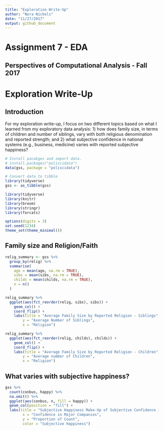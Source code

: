 ```yaml
---
title: "Exploration Write-Up"
author: "Nora Nickels"
date: "11/27/2017"
output: github_document
---
```


# Assignment 7 - EDA
## Perspectives of Computational Analysis - Fall 2017

# Exploration Write-Up

## Introduction

For my exploration write-up, I focus on two different topics based on what I learned from my exploratory data analysis: 1) how does family size, in terms of children and number of siblings, vary with both religious denomination and reported strength; and 2) what subjective confidence in national systems (e.g., business, medicine) varies with reported subjective happiness?  

```r

# Install pacakges and import data. 
# install.packages("poliscidata")
data(gss, package = "poliscidata")

# Convert data to tibble
library(tidyverse)
gss <- as_tibble(gss)

library(tidyverse)
library(knitr)
library(broom)
library(stringr)
library(forcats)

options(digits = 3)
set.seed(1234)
theme_set(theme_minimal())

```

## Family size and Religion/Faith

```r

relig_summary <- gss %>%
  group_by(relig) %>%
  summarise(
    age = mean(age, na.rm = TRUE),
    sibs = mean(sibs, na.rm = TRUE),
    childs = mean(childs, na.rm = TRUE),
    n = n()
  )

relig_summary %>%
  ggplot(aes(fct_reorder(relig, sibs), sibs)) +
    geom_col() +
    coord_flip() +
    labs(title = "Average Family Size by Reported Religion - Siblings",
        y = "Average Number of Siblings",
        x = "Religion")

relig_summary %>%
  ggplot(aes(fct_reorder(relig, childs), childs)) +
    geom_col() +
    coord_flip() +
    labs(title = "Average Family Size by Reported Religion - Children",
        y = "Average number of Children",
        x = "Religion")

```

## What varies with subjective happiness?

```r

gss %>%
  count(conbus, happy) %>%
  na.omit() %>%
  ggplot(aes(conbus, n, fill = happy)) +
  geom_col(position = "fill") +
  labs(title = "Subjective Happiness Make-Up of Subjective Confidence in Major Companies",
        x = "Confidence in Major Companies",
        y = "Proportion of Count",
        color = "Subjective Happiness")

```


